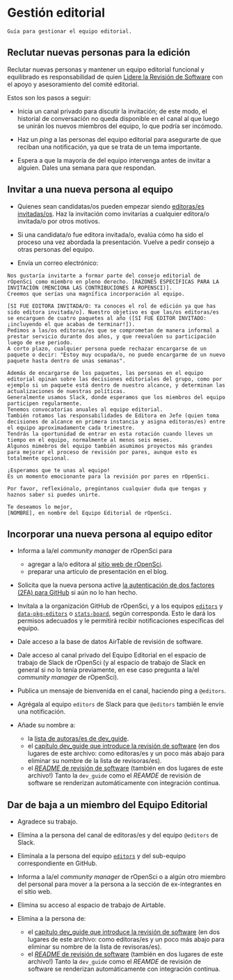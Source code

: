 # Gestión editorial {#editorialmanagement}

```block
Guía para gestionar el equipo editorial.
```

## Reclutar nuevas personas para la edición

Reclutar nuevas personas y mantener un equipo editorial funcional y equilibrado es responsabilidad de quien [Lidere la Revisión de Software](https://ropensci.org/about/#team) con el apoyo y asesoramiento del comité editorial.

Estos son los pasos a seguir:

* Inicia un canal privado para discutir la invitación; de este modo, el historial de conversación no queda disponible en el canal al que luego se unirán los nuevos miembros del equipo, lo que podría ser incómodo.

* Haz un *ping* a las personas del equipo editorial para asegurarte de que reciban una notificación, ya que se trata de un tema importante.

* Espera a que la mayoría de del equipo intervenga antes de invitar a alguien. Dales una semana para que respondan.

## Invitar a una nueva persona al equipo

* Quienes sean candidatas/os pueden empezar siendo [editoras/es invitadas/os](#guesteditor).
  Haz la invitación como invitarías a cualquier editora/o invitada/o por otros motivos.

* Si una candidata/o fue editora invitada/o, evalúa cómo ha sido el proceso una vez abordada la presentación. Vuelve a pedir consejo a otras personas del equipo.

* Envía un correo electrónico:

```
Nos gustaría invitarte a formar parte del consejo editorial de rOpenSci como miembro en pleno derecho. [RAZONES ESPECÍFICAS PARA LA INVITACIÓN (MENCIONA LAS CONTRIBUCIONES A ROPENSCI)]. 
Creemos que serías una magnífica incorporación al equipo.

[SI FUE EDITORA INVITADA/O: Ya conoces el rol de edición ya que has sido editora invitada/o]. Nuestro objetivo es que las/os editoras/es se encarguen de cuatro paquetes al año ([SI FUE EDITOR INVITADO: ¡incluyendo el que acabas de terminar!]).  
Pedimos a las/os editoras/es que se comprometan de manera informal a prestar servicio durante dos años, y que reevalúen su participación luego de ese periodo.
A corto plazo, cualquier persona puede rechazar encargarse de un paquete o decir: "Estoy muy ocupada/o, no puedo encargarme de un nuevo paquete hasta dentro de unas semanas".

Además de encargarse de los paquetes, las personas en el equipo editorial opinan sobre las decisiones editoriales del grupo, como por ejemplo si un paquete está dentro de nuestro alcance, y determinan las actualizaciones de nuestras políticas. 
Generalmente usamos Slack, donde esperamos que los miembros del equipo participen regularmente. 
Tenemos convocatorias anuales al equipo editorial.  
También rotamos las responsabilidades de Editora en Jefe (quien toma decisiones de alcance en primera instancia y asigna editoras/es) entre el equipo aproximadamente cada trimestre. 
Tendrás la oportunidad de entrar en esta rotación cuando lleves un tiempo en el equipo, normalmente al menos seis meses. 
Algunos mimebros del equipo también asumimos proyectos más grandes para mejorar el proceso de revisión por pares, aunque esto es totalmente opcional. 

¡Esperamos que te unas al equipo!  
Es un momento emocionante para la revisión por pares en rOpenSci.

Por favor, reflexiónalo, pregúntanos cualquier duda que tengas y haznos saber si puedes unirte.

Te deseamos lo mejor,
[NOMBRE], en nombre del Equipo Editorial de rOpenSci.
```

## Incorporar una nueva persona al equipo editor

- Informa a la/el *community manager* de rOpenSci para
  
  - agregar a la/o editora al [sitio web de rOpenSci](https://github.com/ropensci/roweb3/#team-member).
  - preparar una artículo de presentación en el blog.

- Solicita que la nueva persona active [la autenticación de dos factores (2FA) para GitHub](https://docs.github.com/en/authentication/securing-your-account-with-two-factor-authentication-2fa) si aún no lo han hecho.

- Invítala a la organización GitHub de rOpenSci, y a los equipos [`editors`](https://github.com/orgs/ropensci/teams/editors) y  [`data-pkg-editors`](https://github.com/orgs/ropensci/teams/data-pkg-editors) o [`stats-board`](https://github.com/orgs/ropensci/teams/stats-board), según corresponda. Esto le dará los permisos adecuados y le permitirá recibir notificaciones específicas del equipo.

- Dale acceso a la base de datos AirTable de revisión de software.

- Dale acceso al canal privado del Equipo Editorial en el espacio de trabajo de Slack de rOpenSci (y al espacio de trabajo de Slack en general si no lo tenía previamente, en ese caso pregunta a la/el *community manager* de rOpenSci).

- Publica un mensaje de bienvenida en el canal, haciendo ping a `@editors`.

- Agrégala al equipo `editors` de Slack para que `@editors` también le envíe una notificación.

- Añade su nombre a: 
  
  - la [lista de autoras/es de dev_guide](https://github.com/ropensci/dev_guide/blob/main/index.Rmd).
  - el [capítulo dev_guide que introduce la revisión de software](https://github.com/ropensci/dev_guide/blob/main/softwarereview_intro.Rmd) (en dos lugares de este archivo: como editoras/es y un poco más abajo para eliminar su nombre de la lista de revisoras/es).
  - el [*README* de revisión de software](https://github.com/ropensci/software-review/blob/main/README.Rmd) (también en dos lugares de este archivo!)
    Tanto la `dev_guide` como el *REAMDE* de revisión de software se renderizan automáticamente con integración continua.

## Dar de baja a un miembro del Equipo Editorial

- Agradece su trabajo.

- Elimína a la persona del canal de editoras/es y del equipo `@editors` de Slack.

- Elimínala a la persona del equipo [`editors`](https://github.com/orgs/ropensci/teams/editors/members) y del sub-equipo correspondiente en GitHub.

- Informa a la/el *community manager* de rOpenSci o a algún otro miembro del personal para mover a la persona a la sección de ex-integrantes en el sitio web.

- Elimina su acceso al espacio de trabajo de Airtable.

- Elimína a la persona de:
  
  - el [capítulo dev_guide que introduce la revisión de software](https://github.com/ropensci/dev_guide/blob/main/softwarereview_intro.Rmd) (en dos lugares de este archivo: como editoras/es y un poco más abajo para eliminar su nombre de la lista de revisoras/es).
  - el [*README* de revisión de software](https://github.com/ropensci/software-review/blob/main/README.Rmd) (también en dos lugares de este archivo!)
    Tanto la `dev_guide` como el *REAMDE* de revisión de software se renderizan automáticamente con integración continua.
